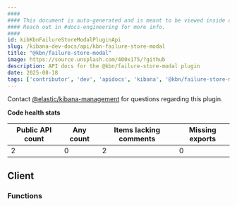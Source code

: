 ```yaml
---
####
#### This document is auto-generated and is meant to be viewed inside our experimental, new docs system.
#### Reach out in #docs-engineering for more info.
####
id: kibKbnFailureStoreModalPluginApi
slug: /kibana-dev-docs/api/kbn-failure-store-modal
title: "@kbn/failure-store-modal"
image: https://source.unsplash.com/400x175/?github
description: API docs for the @kbn/failure-store-modal plugin
date: 2025-08-18
tags: ['contributor', 'dev', 'apidocs', 'kibana', '@kbn/failure-store-modal']
---
```




Contact [@elastic/kibana-management](https://github.com/orgs/elastic/teams/kibana-management) for questions regarding this plugin.

**Code health stats**

| Public API count  | Any count | Items lacking comments | Missing exports |
|-------------------|-----------|------------------------|-----------------|
| 2 | 0 | 2 | 0 |

## Client

### Functions
<DocDefinitionList data={kbnFailureStoreModalObj.client.functions}/>

